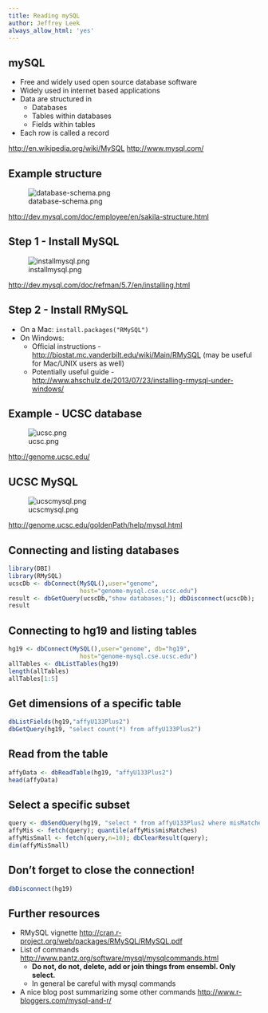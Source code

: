 ```yaml
---
title: Reading mySQL
author: Jeffrey Leek
always_allow_html: 'yes'
---
```





## mySQL

* Free and widely used open source database software
* Widely used in internet based applications
* Data are structured in 
  * Databases
  * Tables within databases
  * Fields within tables
* Each row is called a record

[http://en.wikipedia.org/wiki/MySQL](http://en.wikipedia.org/wiki/MySQL)
[http://www.mysql.com/](http://www.mysql.com/)



## Example structure

![database-schema.png](../../assets/img/03_ObtainingData/database-schema.png)


[http://dev.mysql.com/doc/employee/en/sakila-structure.html](http://dev.mysql.com/doc/employee/en/sakila-structure.html)


## Step 1 - Install MySQL

![installmysql.png](../../assets/img/03_ObtainingData/installmysql.png)

[http://dev.mysql.com/doc/refman/5.7/en/installing.html](http://dev.mysql.com/doc/refman/5.7/en/installing.html)


## Step 2 - Install RMySQL

* On a Mac: ```install.packages("RMySQL")```
* On Windows: 
  * Official instructions - [http://biostat.mc.vanderbilt.edu/wiki/Main/RMySQL](http://biostat.mc.vanderbilt.edu/wiki/Main/RMySQL) (may be useful for Mac/UNIX users as well)
  * Potentially useful guide - [http://www.ahschulz.de/2013/07/23/installing-rmysql-under-windows/](http://www.ahschulz.de/2013/07/23/installing-rmysql-under-windows/)  



## Example - UCSC database


![ucsc.png](../../assets/img/03_ObtainingData/ucsc.png)

[http://genome.ucsc.edu/](http://genome.ucsc.edu/)




## UCSC MySQL


![ucscmysql.png](../../assets/img/03_ObtainingData/ucscmysql.png)

[http://genome.ucsc.edu/goldenPath/help/mysql.html](http://genome.ucsc.edu/goldenPath/help/mysql.html)



## Connecting and listing databases

```r
library(DBI)
library(RMySQL)
ucscDb <- dbConnect(MySQL(),user="genome", 
                    host="genome-mysql.cse.ucsc.edu")
result <- dbGetQuery(ucscDb,"show databases;"); dbDisconnect(ucscDb);
result
```



## Connecting to hg19 and listing tables

```r
hg19 <- dbConnect(MySQL(),user="genome", db="hg19",
                    host="genome-mysql.cse.ucsc.edu")
allTables <- dbListTables(hg19)
length(allTables)
allTables[1:5]
```



## Get dimensions of a specific table

```r
dbListFields(hg19,"affyU133Plus2")
dbGetQuery(hg19, "select count(*) from affyU133Plus2")
```



## Read from the table

```r
affyData <- dbReadTable(hg19, "affyU133Plus2")
head(affyData)
```



## Select a specific subset

```r
query <- dbSendQuery(hg19, "select * from affyU133Plus2 where misMatches between 1 and 3")
affyMis <- fetch(query); quantile(affyMis$misMatches)
affyMisSmall <- fetch(query,n=10); dbClearResult(query);
dim(affyMisSmall)
```


## Don't forget to close the connection!

```r
dbDisconnect(hg19)
```


## Further resources

* RMySQL vignette [http://cran.r-project.org/web/packages/RMySQL/RMySQL.pdf](http://cran.r-project.org/web/packages/RMySQL/RMySQL.pdf)
* List of commands [http://www.pantz.org/software/mysql/mysqlcommands.html](http://www.pantz.org/software/mysql/mysqlcommands.html)
  * __Do not, do not, delete, add or join things from ensembl. Only select.__
  * In general be careful with mysql commands
* A nice blog post summarizing some other commands [http://www.r-bloggers.com/mysql-and-r/](http://www.r-bloggers.com/mysql-and-r/)
  
